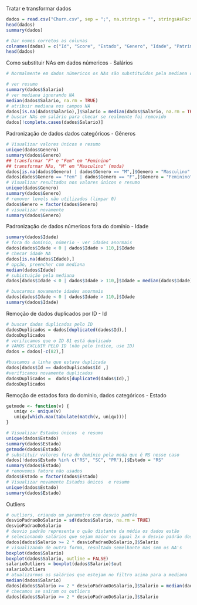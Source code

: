 Tratar e transformar dados

```r
dados = read.csv("Churn.csv", sep = ";", na.strings = "", stringsAsFactors=T)
head(dados)
summary(dados)
```


```r
# Dar nomes corretos as colunas
colnames(dados) = c("Id", "Score", "Estado", "Genero", "Idade", "Patrimonio", "Saldo", "Produtos", "TemCartCredito", "Ativo", "Salario", "Saiu")
head(dados)
```

Como substituir NAs em dados númericos - Salários
```r
# Normalmente em dados númericos os NAs são substituídos pela mediana desses valores e no caso de dados categóricos são substituídos pelo valor mais recorrente (moda).

# ver resumo
summary(dados$Salario)
# ver mediana ignorando NA
median(dados$Salario, na.rm = TRUE)
# atribuir mediana nos campos NA
dados[is.na(dados$Salario),]$Salario = median(dados$Salario, na.rm = TRUE)
# buscar NAs em salário para checar se realmente foi removido
dados[!complete.cases(dados$Salario)]
```

Padronização de dados dados categóricos - Gêneros
```r
# Visualizar valores únicos e resumo
unique(dados$Genero)
summary(dados$Genero)
## transformar "F" e "Fem" em "Feminino"
## transformar NAs, "M" em "Masculino" (moda)
dados[is.na(dados$Genero) | dados$Genero == "M",]$Genero = "Masculino"
dados[dados$Genero == "Fem" | dados$Genero == "F",]$Genero = "Feminino"
# Visualizar resultados nos valores únicos e resumo
unique(dados$Genero)
summary(dados$Genero)
# remover levels não utilizados (limpar 0)
dados$Genero = factor(dados$Genero)
# visualizar novamente
summary(dados$Genero)
```

Padronização de dados númericos fora do domínio - Idade

```r
summary(dados$Idade)
# fora do domínio, númerio - ver idades anormais
dados[dados$Idade < 0 | dados$Idade > 110,]$Idade
# checar idade NA
dados[is.na(dados$Idade),]
# opção, preencher com mediana
median(dados$Idade)
# subistuição pela mediana
dados[dados$Idade < 0 | dados$Idade > 110,]$Idade = median(dados$Idade)

# buscarmos novamente idades anormais
dados[dados$Idade < 0 | dados$Idade > 110,]$Idade
summary(dados$Idade)
```

Remoção de dados duplicados por ID - Id
```r
# buscar dados duplicados pelo ID
dadosDuplicados = dados[duplicated(dados$Id),]
dadosDuplicados
# verificamos que o ID 81 está duplicado
# VAMOS EXCLUIR PELO ID (não pelo índice, use ID)
dados = dados[-c(82),]

#buscamos a linha que estava duplicada
dados[dados$Id == dadosDuplicados$Id ,]
#verificamos novamente duplicados
dadosDuplicados =  dados[duplicated(dados$Id),]
dadosDuplicados
```

Remoção de estados fora do domínio, dados categóricos - Estado
```r
getmode <- function(v) {
   uniqv <- unique(v)
   uniqv[which.max(tabulate(match(v, uniqv)))]
}

# Visualizar Estados únicos  e resumo
unique(dados$Estado)
summary(dados$Estado)
getmode(dados$Estado)
# substituir valores fora do domínio pela moda que é RS nesse caso
dados[!dados$Estado %in% c("RS", "SC", "PR"),]$Estado = "RS"
summary(dados$Estado)
# removemos fatore não usados
dados$Estado = factor(dados$Estado)
# Visualizar novamente Estados únicos  e resumo
unique(dados$Estado)
summary(dados$Estado)
```

Outliers

```r
# outliers, criando um parametro com desvio padrão
desvioPadraoDoSalario = sd(dados$Salario, na.rm = TRUE)
desvioPadraoDoSalario
# desvio padrão representa o quão distante da média os dados estão
# selecionando salários que sejam maior ou igual 2x o desvio padrão dos salários
dados[dados$Salario >= 2 * desvioPadraoDoSalario,]$Salario
# visualizando de outra forma, resultado semelhante mas sem os NA's
boxplot(dados$Salario)
boxplot(dados$Salario, outline = FALSE)
salarioOutliers = boxplot(dados$Salario)$out
salarioOutliers
# atualizarmos os salários que estejam no filtro acima para a mediana
median(dados$Salario)
dados[dados$Salario >= 2 * desvioPadraoDoSalario,]$Salario = median(dados$Salario)
# checamos se sairam os outliers
dados[dados$Salario >= 2 * desvioPadraoDoSalario,]$Salario
```